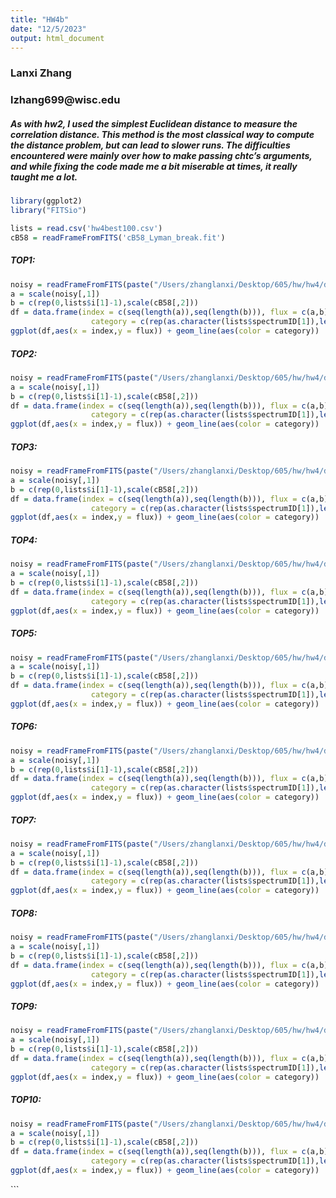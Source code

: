 ```yaml
---
title: "HW4b"
date: "12/5/2023"
output: html_document
---
```




### Lanxi Zhang
### lzhang699@wisc.edu

##### As with hw2, I used the simplest Euclidean distance to measure the correlation distance. This method is the most classical way to compute the distance problem, but can lead to slower runs. The difficulties encountered were mainly over how to make passing chtc's arguments, and while fixing the code made me a bit miserable at times, it really taught me a lot.


```r
library(ggplot2)
library("FITSio")

lists = read.csv('hw4best100.csv')
cB58 = readFrameFromFITS('cB58_Lyman_break.fit')
```

##### TOP1:
```r
noisy = readFrameFromFITS(paste("/Users/zhanglanxi/Desktop/605/hw/hw4/data2/6713", lists$spectrumID[1], sep = "/"))
a = scale(noisy[,1])
b = c(rep(0,lists$i[1]-1),scale(cB58[,2]))
df = data.frame(index = c(seq(length(a)),seq(length(b))), flux = c(a,b), 
                  category = c(rep(as.character(lists$spectrumID[1]),length(a)),rep('cB58',length(b))))
ggplot(df,aes(x = index,y = flux)) + geom_line(aes(color = category))
```

##### TOP2:
```r
noisy = readFrameFromFITS(paste("/Users/zhanglanxi/Desktop/605/hw/hw4/data2/6489", lists$spectrumID[2], sep = "/"))
a = scale(noisy[,1])
b = c(rep(0,lists$i[1]-1),scale(cB58[,2]))
df = data.frame(index = c(seq(length(a)),seq(length(b))), flux = c(a,b), 
                  category = c(rep(as.character(lists$spectrumID[1]),length(a)),rep('cB58',length(b))))
ggplot(df,aes(x = index,y = flux)) + geom_line(aes(color = category))
```

##### TOP3:
```r
noisy = readFrameFromFITS(paste("/Users/zhanglanxi/Desktop/605/hw/hw4/data2/6052", lists$spectrumID[3], sep = "/"))
a = scale(noisy[,1])
b = c(rep(0,lists$i[1]-1),scale(cB58[,2]))
df = data.frame(index = c(seq(length(a)),seq(length(b))), flux = c(a,b), 
                  category = c(rep(as.character(lists$spectrumID[1]),length(a)),rep('cB58',length(b))))
ggplot(df,aes(x = index,y = flux)) + geom_line(aes(color = category))
```

##### TOP4:
```r
noisy = readFrameFromFITS(paste("/Users/zhanglanxi/Desktop/605/hw/hw4/data2/5436", lists$spectrumID[4], sep = "/"))
a = scale(noisy[,1])
b = c(rep(0,lists$i[1]-1),scale(cB58[,2]))
df = data.frame(index = c(seq(length(a)),seq(length(b))), flux = c(a,b), 
                  category = c(rep(as.character(lists$spectrumID[1]),length(a)),rep('cB58',length(b))))
ggplot(df,aes(x = index,y = flux)) + geom_line(aes(color = category))
```

##### TOP5:
```r
noisy = readFrameFromFITS(paste("/Users/zhanglanxi/Desktop/605/hw/hw4/data2/6303", lists$spectrumID[5], sep = "/"))
a = scale(noisy[,1])
b = c(rep(0,lists$i[1]-1),scale(cB58[,2]))
df = data.frame(index = c(seq(length(a)),seq(length(b))), flux = c(a,b), 
                  category = c(rep(as.character(lists$spectrumID[1]),length(a)),rep('cB58',length(b))))
ggplot(df,aes(x = index,y = flux)) + geom_line(aes(color = category))
```

##### TOP6:
```r
noisy = readFrameFromFITS(paste("/Users/zhanglanxi/Desktop/605/hw/hw4/data2/6452", lists$spectrumID[6], sep = "/"))
a = scale(noisy[,1])
b = c(rep(0,lists$i[1]-1),scale(cB58[,2]))
df = data.frame(index = c(seq(length(a)),seq(length(b))), flux = c(a,b), 
                  category = c(rep(as.character(lists$spectrumID[1]),length(a)),rep('cB58',length(b))))
ggplot(df,aes(x = index,y = flux)) + geom_line(aes(color = category))
```

##### TOP7:
```r
noisy = readFrameFromFITS(paste("/Users/zhanglanxi/Desktop/605/hw/hw4/data2/5302", lists$spectrumID[7], sep = "/"))
a = scale(noisy[,1])
b = c(rep(0,lists$i[1]-1),scale(cB58[,2]))
df = data.frame(index = c(seq(length(a)),seq(length(b))), flux = c(a,b), 
                  category = c(rep(as.character(lists$spectrumID[1]),length(a)),rep('cB58',length(b))))
ggplot(df,aes(x = index,y = flux)) + geom_line(aes(color = category))
```

##### TOP8:
```r
noisy = readFrameFromFITS(paste("/Users/zhanglanxi/Desktop/605/hw/hw4/data2/4690", lists$spectrumID[8], sep = "/"))
a = scale(noisy[,1])
b = c(rep(0,lists$i[1]-1),scale(cB58[,2]))
df = data.frame(index = c(seq(length(a)),seq(length(b))), flux = c(a,b), 
                  category = c(rep(as.character(lists$spectrumID[1]),length(a)),rep('cB58',length(b))))
ggplot(df,aes(x = index,y = flux)) + geom_line(aes(color = category))
```

##### TOP9:
```r
noisy = readFrameFromFITS(paste("/Users/zhanglanxi/Desktop/605/hw/hw4/data2/4058", lists$spectrumID[9], sep = "/"))
a = scale(noisy[,1])
b = c(rep(0,lists$i[1]-1),scale(cB58[,2]))
df = data.frame(index = c(seq(length(a)),seq(length(b))), flux = c(a,b), 
                  category = c(rep(as.character(lists$spectrumID[1]),length(a)),rep('cB58',length(b))))
ggplot(df,aes(x = index,y = flux)) + geom_line(aes(color = category))
```

##### TOP10:
```r
noisy = readFrameFromFITS(paste("/Users/zhanglanxi/Desktop/605/hw/hw4/data2/5783", lists$spectrumID[10], sep = "/"))
a = scale(noisy[,1])
b = c(rep(0,lists$i[1]-1),scale(cB58[,2]))
df = data.frame(index = c(seq(length(a)),seq(length(b))), flux = c(a,b), 
                  category = c(rep(as.character(lists$spectrumID[1]),length(a)),rep('cB58',length(b))))
ggplot(df,aes(x = index,y = flux)) + geom_line(aes(color = category))
```






```

